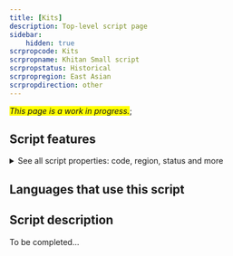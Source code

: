 ```yaml
---
title: [Kits]
description: Top-level script page
sidebar:
    hidden: true
scrpropcode: Kits
scrpropname: Khitan Small script
scrpropstatus: Historical
scrpropregion: East Asian
scrpropdirection: other
---
```


<span style='background-color:yellow'>_This page is a work in progress._</span>;


## Script features

<details>
<summary> See all script properties: code, region, status and more</summary>
<ScriptInfo />
</details>

## Languages that use this script

<WsList script='Kits' wsMax='5' />

## Script description

To be completed...

